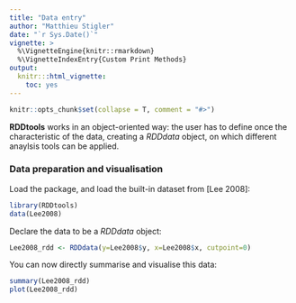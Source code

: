 ```yaml
---
title: "Data entry"
author: "Matthieu Stigler"
date: "`r Sys.Date()`"
vignette: >
  %\VignetteEngine{knitr::rmarkdown}
  %\VignetteIndexEntry{Custom Print Methods}
output:
  knitr:::html_vignette:
    toc: yes
---
```


```r
knitr::opts_chunk$set(collapse = T, comment = "#>")
```

**RDDtools** works in an object-oriented way: the user has to define once the characteristic of the data, creating a *RDDdata* object, on which different anaylsis tools can be applied. 

### Data preparation and visualisation
Load the package, and load the built-in dataset from [Lee 2008]:

```r
library(RDDtools)
data(Lee2008)
```

Declare the data to be a *RDDdata* object:

```r
Lee2008_rdd <- RDDdata(y=Lee2008$y, x=Lee2008$x, cutpoint=0)
```


You can now directly summarise and visualise this data:

```r
summary(Lee2008_rdd)
plot(Lee2008_rdd)
```
